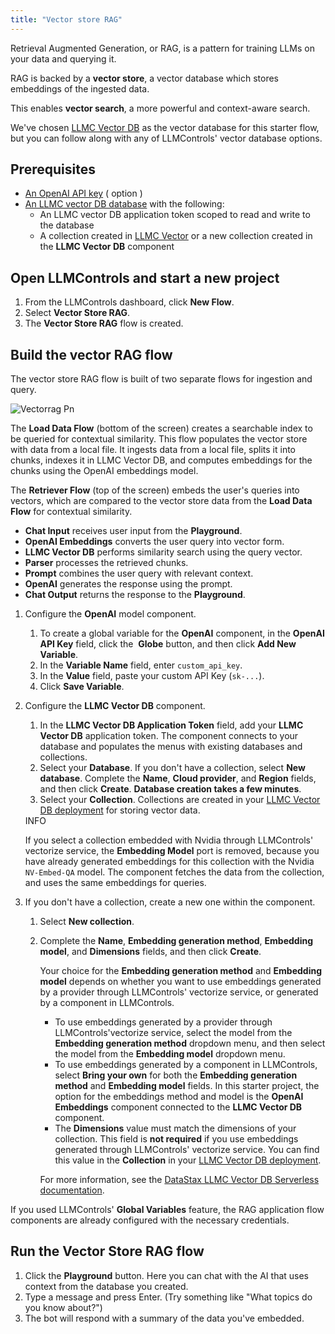 ```yaml
---
title: "Vector store RAG"
---
```


Retrieval Augmented Generation, or RAG, is a pattern for training LLMs on your data and querying it.

RAG is backed by a **vector store**, a vector database which stores embeddings of the ingested data.

This enables **vector search**, a more powerful and context-aware search.

We've chosen [LLMC Vector DB](https://astra.datastax.com/signup?utm_source=langflow-pre-release&utm_medium=referral&utm_campaign=langflow-announcement&utm_content=create-a-free-astra-db-account) as the vector database for this starter flow, but you can follow along with any of LLMControls' vector database options.

## **Prerequisites**[**​**](https://docs.langflow.org/vector-store-rag#prerequisites)

- [An OpenAI API key](https://platform.openai.com/) ( option )
- [An LLMC vector DB database](https://docs.datastax.com/en/astra-db-serverless/get-started/quickstart.html) with the following:
  - An LLMC vector DB application token scoped to read and write to the database
  - A collection created in [LLMC Vector](https://docs.datastax.com/en/astra-db-serverless/databases/manage-collections.html#create-collection) or a new collection created in the **LLMC Vector DB** component

## **Open LLMControls and start a new project**[**​**](https://docs.langflow.org/vector-store-rag#open-langflow-and-start-a-new-project)

1. From the LLMControls dashboard, click **New Flow**.
2. Select **Vector Store RAG**.
3. The **Vector Store RAG** flow is created.

## **Build the vector RAG flow**[**​**](https://docs.langflow.org/vector-store-rag#build-the-vector-rag-flow)

The vector store RAG flow is built of two separate flows for ingestion and query.

![Vectorrag Pn](/images/vectorrag.png)

The **Load Data Flow** (bottom of the screen) creates a searchable index to be queried for contextual similarity. This flow populates the vector store with data from a local file. It ingests data from a local file, splits it into chunks, indexes it in LLMC Vector DB, and computes embeddings for the chunks using the OpenAI embeddings model.

The **Retriever Flow** (top of the screen) embeds the user's queries into vectors, which are compared to the vector store data from the **Load Data Flow** for contextual similarity.

- **Chat Input** receives user input from the **Playground**.
- **OpenAI Embeddings** converts the user query into vector form.
- **LLMC Vector DB** performs similarity search using the query vector.
- **Parser** processes the retrieved chunks.
- **Prompt** combines the user query with relevant context.
- **OpenAI** generates the response using the prompt.
- **Chat Output** returns the response to the **Playground**.

1. Configure the **OpenAI** model component.
   1. To create a global variable for the **OpenAI** component, in the **OpenAI API Key** field, click the   **Globe** button, and then click **Add New Variable**.
   2. In the **Variable Name** field, enter `custom_api_key`.
   3. In the **Value** field, paste your custom API Key (`sk-...`).
   4. Click **Save Variable**.
2. Configure the **LLMC Vector DB** component.
   1. In the **LLMC Vector DB Application Token** field, add your **LLMC Vector DB** application token. The component connects to your database and populates the menus with existing databases and collections.
   2. Select your **Database**. If you don't have a collection, select **New database**. Complete the **Name**, **Cloud provider**, and **Region** fields, and then click **Create**. **Database creation takes a few minutes**.
   3. Select your **Collection**. Collections are created in your [LLMC Vector  DB deployment](https://astra.datastax.com/) for storing vector data.

   <Info>
     INFO

     If you select a collection embedded with Nvidia through LLMControls' vectorize service, the **Embedding Model** port is removed, because you have already generated embeddings for this collection with the Nvidia `NV-Embed-QA` model. The component fetches the data from the collection, and uses the same embeddings for queries.
   </Info>
3. If you don't have a collection, create a new one within the component.
   1. Select **New collection**.
   2. Complete the **Name**, **Embedding generation method**, **Embedding model**, and **Dimensions** fields, and then click **Create**.

      Your choice for the **Embedding generation method** and **Embedding model** depends on whether you want to use embeddings generated by a provider through LLMControls' vectorize service, or generated by a component in LLMControls.
      - To use embeddings generated by a provider through LLMControls'vectorize service, select the model from the **Embedding generation method** dropdown menu, and then select the model from the **Embedding model** dropdown menu.
      - To use embeddings generated by a component in LLMControls, select **Bring your own** for both the **Embedding generation method** and **Embedding model** fields. In this starter project, the option for the embeddings method and model is the **OpenAI Embeddings** component connected to the **LLMC Vector DB** component.
      - The **Dimensions** value must match the dimensions of your collection. This field is **not required** if you use embeddings generated through LLMControls' vectorize service. You can find this value in the **Collection** in your [LLMC Vector DB deployment](https://astra.datastax.com/).

      For more information, see the [DataStax LLMC Vector DB Serverless documentation](https://docs.datastax.com/en/astra-db-serverless/databases/embedding-generation.html).

If you used LLMControls' **Global Variables** feature, the RAG application flow components are already configured with the necessary credentials.

## **Run the Vector Store RAG flow**[**​**](https://docs.langflow.org/vector-store-rag#run-the-vector-store-rag-flow)

1. Click the **Playground** button. Here you can chat with the AI that uses context from the database you created.
2. Type a message and press Enter. (Try something like "What topics do you know about?")
3. The bot will respond with a summary of the data you've embedded.